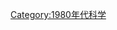 {{portal|科學}}
{{依分類劃分的年份
|m=1
|c=9
|d=8
|y=2
|cat=科學
|sortkey=Science
|in=科學
|parent=20世纪各年科学
}}
{{Commonscat|1982 in science}}
[[Category:1980年代科学|Category:1980年代科学]]